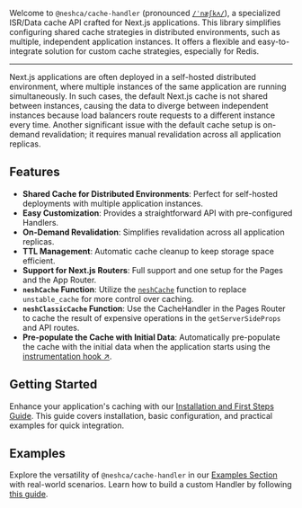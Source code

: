 Welcome to `@neshca/cache-handler` (pronounced [`/ˈnæʃkʌ/`](http://ipa-reader.xyz/?text=%CB%88n%C3%A6%CA%83k%CA%8C)), a specialized ISR/Data cache API crafted for Next.js applications. This library simplifies configuring shared cache strategies in distributed environments, such as multiple, independent application instances. It offers a flexible and easy-to-integrate solution for custom cache strategies, especially for Redis.

---

Next.js applications are often deployed in a self-hosted distributed environment, where multiple instances of the same application are running simultaneously. In such cases, the default Next.js cache is not shared between instances, causing the data to diverge between independent instances because load balancers route requests to a different instance every time. Another significant issue with the default cache setup is on-demand revalidation; it requires manual revalidation across all application replicas.

## Features

- **Shared Cache for Distributed Environments**: Perfect for self-hosted deployments with multiple application instances.
- **Easy Customization**: Provides a straightforward API with pre-configured Handlers.
- **On-Demand Revalidation**: Simplifies revalidation across all application replicas.
- **TTL Management**: Automatic cache cleanup to keep storage space efficient.
- **Support for Next.js Routers**: Full support and one setup for the Pages and the App Router.
- **`neshCache` Function**: Utilize the [`neshCache`](/functions/nesh-cache) function to replace `unstable_cache` for more control over caching.
- **`neshClassicCache` Function**: Use the CacheHandler in the Pages Router to cache the result of expensive operations in the `getServerSideProps` and API routes.
- **Pre-populate the Cache with Initial Data**: Automatically pre-populate the cache with the initial data when the application starts using the [instrumentation hook ↗](/usage/populating-cache-on-start).

## Getting Started

Enhance your application's caching with our [Installation and First Steps Guide](/installation). This guide covers installation, basic configuration, and practical examples for quick integration.

## Examples

Explore the versatility of `@neshca/cache-handler` in our [Examples Section](/redis) with real-world scenarios. Learn how to build a custom Handler by following [this guide](/usage/creating-a-custom-handler).
